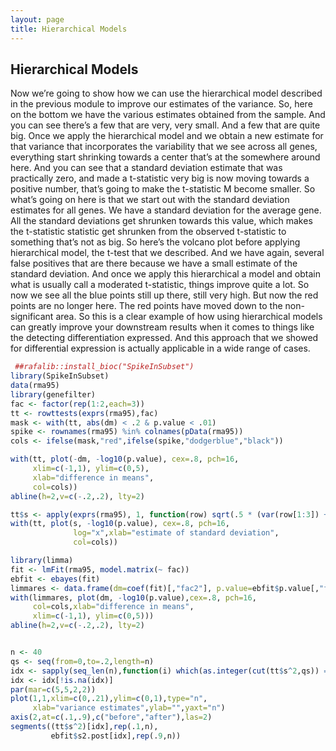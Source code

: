 ```yaml
---
layout: page
title: Hierarchical Models
---
```


## Hierarchical Models

Now we're going to show how we can use the hierarchical model described
in the previous module to improve our estimates of the variance.
So, here on the bottom we have the various estimates
obtained from the sample.
And you can see there's a few that are very, very small.
And a few that are quite big.
Once we apply the hierarchical model and we
obtain a new estimate for that variance that
incorporates the variability that we see across all genes,
everything start shrinking towards a center that's at the somewhere
around here.
And you can see that a standard deviation estimate that
was practically zero, and made a t-statistic very big
is now moving towards a positive number, that's
going to make the t-statistic M become smaller.
So what's going on here is that we start out
with the standard deviation estimates for all genes.
We have a standard deviation for the average gene.
All the standard deviations get shrunken towards this value, which
makes the t-statistic statistic get shrunken from the observed t-statistic
to something that's not as big.
So here's the volcano plot before applying
hierarchical model, the t-test that we described.
And we have again, several false positives
that are there because we have a small estimate of the standard deviation.
And once we apply this hierarchical a model
and obtain what is usually call a moderated t-statistic,
things improve quite a lot.
So now we see all the blue points still up there, still very high.
But now the red points are no longer here.
The red points have moved down to the non-significant area.
So this is a clear example of how using hierarchical models
can greatly improve your downstream results when
it comes to things like the detecting differentiation expressed.
And this approach that we showed for differential expression
is actually applicable in a wide range of cases.


```r
 ##rafalib::install_bioc("SpikeInSubset")
library(SpikeInSubset)
data(rma95)
library(genefilter)
fac <- factor(rep(1:2,each=3))
tt <- rowttests(exprs(rma95),fac)
mask <- with(tt, abs(dm) < .2 & p.value < .01)
spike <- rownames(rma95) %in% colnames(pData(rma95))
cols <- ifelse(mask,"red",ifelse(spike,"dodgerblue","black"))

with(tt, plot(-dm, -log10(p.value), cex=.8, pch=16,
     xlim=c(-1,1), ylim=c(0,5),
     xlab="difference in means",
     col=cols))
abline(h=2,v=c(-.2,.2), lty=2)

tt$s <- apply(exprs(rma95), 1, function(row) sqrt(.5 * (var(row[1:3]) + var(row[4:6]))))
with(tt, plot(s, -log10(p.value), cex=.8, pch=16,
              log="x",xlab="estimate of standard deviation",
              col=cols))

library(limma)
fit <- lmFit(rma95, model.matrix(~ fac))
ebfit <- ebayes(fit)
limmares <- data.frame(dm=coef(fit)[,"fac2"], p.value=ebfit$p.value[,"fac2"])
with(limmares, plot(dm, -log10(p.value),cex=.8, pch=16,
     col=cols,xlab="difference in means",
     xlim=c(-1,1), ylim=c(0,5)))
abline(h=2,v=c(-.2,.2), lty=2)


n <- 40
qs <- seq(from=0,to=.2,length=n)
idx <- sapply(seq_len(n),function(i) which(as.integer(cut(tt$s^2,qs)) == i)[1])
idx <- idx[!is.na(idx)]
par(mar=c(5,5,2,2))
plot(1,1,xlim=c(0,.21),ylim=c(0,1),type="n",
     xlab="variance estimates",ylab="",yaxt="n")
axis(2,at=c(.1,.9),c("before","after"),las=2)
segments((tt$s^2)[idx],rep(.1,n),
         ebfit$s2.post[idx],rep(.9,n))
```
